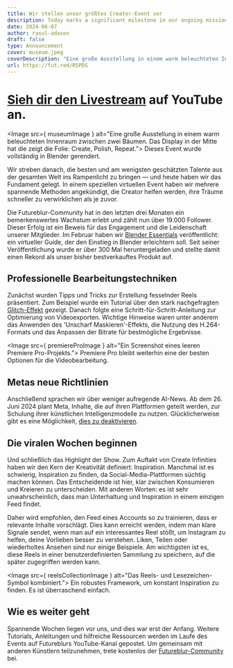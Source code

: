 ```yaml
---
title: Wir stellen unser größtes Creator-Event vor
description: Today marks a significant milestone in our ongoing mission to support and elevate the world’s most underrated talent.
date: 2024-06-07
author: rasul-adasov
draft: false
type: Announcement
cover: museum.jpeg
coverDescription: "Eine große Ausstellung in einem warm beleuchteten Innenraum zwischen zwei Bäumen. Das Display in der Mitte hat die zeigt die Folie: Create, Polish, Repeat."
url: https://fut.red/R5PDS
---
```




# [Sieh dir den Livestream](https://fut.red/SvNo9) auf YouTube an.

<Image src={ museumImage } alt="Eine große Ausstellung in einem warm beleuchteten Innenraum zwischen zwei Bäumen. Das Display in der Mitte hat die zeigt die Folie: Create, Polish, Repeat.">
	Dieses Event wurde vollständig in Blender gerendert. 
</Image>

Wir streben danach, die besten und am wenigsten geschätzten Talente aus der gesamten Welt ins Rampenlicht zu bringen — und heute haben wir das Fundament gelegt. In einem speziellen virtuellen Event haben wir mehrere spannende Methoden angekündigt, die Creator helfen werden, ihre Träume schneller zu verwirklichen als je zuvor.

Die Futureblur-Community hat in den letzten drei Monaten ein bemerkenswertes Wachstum erlebt und zählt nun über 19.000 Follower. Dieser Erfolg ist ein Beweis für das Engagement und die Leidenschaft unserer Mitglieder. Im Februar haben wir [Blender Essentials](https://store.futureblur.com/l/ble) veröffentlicht: ein virtueller Guide, der den Einstieg in Blender erleichtern soll. Seit seiner Veröffentlichung wurde er über 300 Mal heruntergeladen und stellte damit einen Rekord als unser bisher bestverkauftes Produkt auf.

## Professionelle Bearbeitungstechniken

Zunächst wurden Tipps und Tricks zur Erstellung fesselnder Reels präsentiert. Zum Beispiel wurde ein Tutorial über den stark nachgefragten [Glitch-Effekt](https://fut.red/k7yrY) gezeigt. Danach folgte eine Schritt-für-Schritt-Anleitung zur Optimierung von Videoexporten. Wichtige Hinweise waren unter anderem das Anwenden des 'Unscharf Maskieren'-Effekts, die Nutzung des H.264-Formats und das Anpassen der Bitrate für bestmögliche Ergebnisse.

<Image src={ premiereProImage } alt="Ein Screenshot eines leeren Premiere Pro-Projekts.">
	Premiere Pro bleibt weiterhin eine der besten Optionen für die Videobearbeitung.
</Image>

## Metas neue Richtlinien

Anschließend sprachen wir über weniger aufregende AI-News. Ab dem 26. Juni 2024 plant Meta, Inhalte, die auf ihren Plattformen geteilt werden, zur Schulung ihrer künstlichen Intelligenzmodelle zu nutzen. Glücklicherweise gibt es eine Möglichkeit, [dies zu deaktivieren](https://fut.red/HcjbF).

## Die viralen Wochen beginnen

Und schließlich das Highlight der Show. Zum Auftakt von Create Infinities haben wir den Kern der Kreativität definiert: Inspiration. Manchmal ist es schwierig, Inspiration zu finden, da Social-Media-Plattformen süchtig machen können. Das Entscheidende ist hier, klar zwischen Konsumieren und Kreieren zu unterscheiden. Mit anderen Worten: es ist sehr unwahrscheinlich, dass man Unterhaltung und Inspiration in einem einzigen Feed findet.

Daher wird empfohlen, den Feed eines Accounts so zu trainieren, dass er relevante Inhalte vorschlägt. Dies kann erreicht werden, indem man klare Signale sendet, wenn man auf ein interessantes Reel stößt, um Instagram zu helfen, deine Vorlieben besser zu verstehen. Liken, Teilen oder wiederholtes Ansehen sind nur einige Beispiele. Am wichtigsten ist es, diese Reels in einer benutzerdefinierten Sammlung zu speichern, auf die später zugegriffen werden kann.

<Image src={ reelsCollectionImage } alt="Das Reels- und Lesezeichen-Symbol kombiniert.">
	Ein robustes Framework, um konstant Inspiration zu finden. Es ist überraschend einfach.
</Image>

## Wie es weiter geht

Spannende Wochen liegen vor uns, und dies war erst der Anfang. Weitere Tutorials, Anleitungen und hilfreiche Ressourcen werden im Laufe des Events auf Futureblurs YouTube-Kanal gepostet. Um gemeinsam mit anderen Künstlern teilzunehmen, trete kostenlos der [Futureblur-Community](https://fut.red/d) bei.
